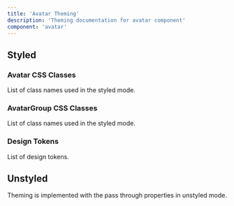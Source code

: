 ```yaml
---
title: 'Avatar Theming'
description: 'Theming documentation for avatar component'
component: 'avatar'
---
```


## Styled

### Avatar CSS Classes

List of class names used in the styled mode.

<DocTable name="Avatar" category="style" />

### AvatarGroup CSS Classes

List of class names used in the styled mode.

<DocTable name="AvatarGroup" category="style" />

### Design Tokens

List of design tokens.

<DocTable name="Avatar" category="token" />

## Unstyled

Theming is implemented with the pass through properties in unstyled mode.
